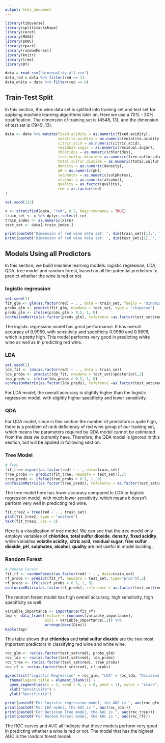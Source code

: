 ```yaml
---
output: html_document
---
```



```r
library(tidyverse)
library(splitstackshape)
library(caret)
library(MASS)
library(pROC)
library(rpart)
library(randomForest)
library(knitr)
library(tree)
library(DT)

data = read.csv("winequality_all.csv")
data_red = data %>% filter(red == 1)
data_white = data %>% filter(red == 0)
```


## Train-Test Split

In this section, the wine data set is splitted into training set and test set for applying machine learning algorithms later on. Here we use a 70% - 30% stratification. The dimension of training set is (4548, 13), and the dimension of test set is (1949, 13).

```r
data <- data %>% mutate(fixed.acidity = as.numeric(fixed.acidity),
                        volatile.acidity = as.numeric(volatile.acidity),
                        citric.acid = as.numeric(citric.acid),
                        residual.sugar = as.numeric(residual.sugar),
                        chlorides = as.numeric(chlorides),
                        free.sulfur.dioxide= as.numeric(free.sulfur.dioxide),
                        total.sulfur.dioxide = as.numeric(total.sulfur.dioxide),
                        density = as.numeric(density),
                        pH = as.numeric(pH),
                        sulphates = as.numeric(sulphates),
                        alcohol = as.numeric(alcohol),
                        quality = as.factor(quality),
                        red = as.factor(red)
)

```


```r
set.seed(123)

x <- stratified(data, "red", 0.7, keep.rownames = TRUE)
train_set <- x %>% dplyr::select(-rn)
train_index <- as.numeric(x$rn)
test_set <- data[-train_index,]

print(paste0("Dimension of red wine data set: ", dim(train_set)[1],", ", dim(train_set)[2]))
print(paste0("Dimension of red wine data set: ", dim(test_set)[1], ", ", dim(test_set)[2]))
```

## Models Using all Predictors

In this section, we build machine learning models: logistic regression, LDA, QDA, tree model and random forest, based on all the potential predictors to predict whether the wine is red or not.

### logistic regression

```r
set.seed(1)
fit_glm <- glm(as.factor(red) ~ . , data = train_set, family = "binomial")
probs_glm <- predict(fit_glm, newdata = test_set, type = "response")
preds_glm <- ifelse(probs_glm > 0.5, 1, 0)
confusionMatrix(as.factor(preds_glm), reference =as.factor(test_set$red))
```

The logistic regression model has great performance. It has overall accuracy of 0.9959, with sensitivity and specificity 0.9980 and 0.9896, which is pretty high. This model performs very good in predicting white wine as well as in predicting red wine.  

### LDA

```r
set.seed(1)
lda_fit <- lda(as.factor(red) ~ . , data = train_set)
lda_probs <- predict(lda_fit, newdata = test_set)$posterior[,2]
lda_preds <- ifelse(lda_probs > 0.5, 1, 0)
confusionMatrix(as.factor(lda_preds), reference =as.factor(test_set$red), positive = "1")
```

For LDA model, the overall accuracy is slightly higher than the logistic regression model, with slightly higher specificity and lower sensitivity. 

### QDA

For QDA model, since in this section the number of predictors is quite high, there is a problem of rank deficiency of red wine group of our training set, which means the parameters required by QDA model cannot be estimated from the data we currently have. Therefore, the QDA model is ignored in this section, but will be applied in following section.

### Tree Model

```r
# Tree
fit_tree =rpart(as.factor(red) ~ . , data=train_set)  
tree_probs <- predict(fit_tree, newdata = test_set)[,2]
tree_preds <- ifelse(tree_probs > 0.5, 1, 0)
confusionMatrix(as.factor(tree_preds), reference = as.factor(test_set$red), positive = "1")
```

The tree model here has lower accuracy compared to LDA or logistic regression model, with much lower sensitivity, which means it doesn't perform very well in predicting red wine.

```r
fit_tree2 = tree(red ~ . , train_set)  
plot(fit_tree2, type = "uniform")
text(fit_tree2, cex = 1)
```

Here is a visualization of tree model. We can see that the tree model only employs variables of __chlorides__, __total sulfur dioxide__, __density__, __fixed acidity__, while variables __volatile acidity__, __citric acid__, __residual sugar__, __free sulfur dioxide__, __pH__, __sulphates__, __alcohol__, __quality__ are not useful in model building. 

### Random Forest

```r
# Random Forest
fit_rf <- randomForest(as.factor(red) ~ . , data=train_set)
rf_probs <- predict(fit_rf, newdata = test_set, type="prob")[,2]
rf_preds <- ifelse(rf_probs > 0.5, 1, 0)
confusionMatrix(as.factor(rf_preds), reference = as.factor(test_set$red), positive = "1")
```

The random forest model has high overall accuracy, high sensitivity, high specificity as well.

```r
variable_importance <- importance(fit_rf) 
tmp <- data_frame(feature = rownames(variable_importance),
                  Gini = variable_importance[,1]) %>%
                  arrange(desc(Gini))
kable(tmp)
```

This table shows that __chlorides__ and __total sulfur dioxide__ are the two most important predictors in classifying red wine and white wine.

```r
roc_glm <- roc(as.factor(test_set$red), probs_glm)
roc_lda <- roc(as.factor(test_set$red), lda_probs)
roc_tree <- roc(as.factor(test_set$red), tree_probs)
roc_rf <- roc(as.factor(test_set$red), rf_probs)

ggroc(list("Logistic Regression" = roc_glm, "LDA" = roc_lda, "Decision Tree" = roc_tree, "Random Forest" = roc_rf)) +
  theme(legend.title = element_blank()) +
  geom_segment(aes(x = 1, xend = 0, y = 0, yend = 1), color = "black", linetype = "dashed") +
  xlab("Sensitivity") +
  ylab("Specificity")
```
```r
print(paste0("For logistic regression model, the AUC is ", auc(roc_glm)))
print(paste0("For LDA model, the AUC is ", auc(roc_lda)))
print(paste0("For Decision Tree model, the AUC is ", auc(roc_tree)))
print(paste0("For Random Forest model, the AUC is ", auc(roc_rf)))
```

The ROC curves and AUC all indicate that these models perform very good in predicting whether a wine is red or not. The model that has the highest AUC is the random forest model.
